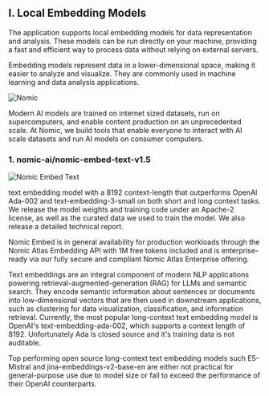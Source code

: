 ## I. Local Embedding Models

The application supports local embedding models for data representation and analysis. These models can be run directly on your machine, providing a fast and efficient way to process data without relying on external servers.

Embedding models represent data in a lower-dimensional space, making it easier to analyze and visualize. They are commonly used in machine learning and data analysis applications.

![Nomic](./docs/nomic-ai.svg)

Modern AI models are trained on internet sized datasets, run on supercomputers, and enable content production on an unprecedented scale. At Nomic, we build tools that enable everyone to interact with AI scale datasets and run AI models on consumer computers.

### 1. nomic-ai/nomic-embed-text-v1.5

![Nomic Embed Text](./docs/nomic_beats_ada_wide.webp)

text embedding model with a 8192 context-length that outperforms OpenAI Ada-002 and text-embedding-3-small on both short and long context tasks. We release the model weights and training code under an Apache-2 license, as well as the curated data we used to train the model. We also release a detailed technical report.

Nomic Embed is in general availability for production workloads through the Nomic Atlas Embedding API with 1M free tokens included and is enterprise-ready via our fully secure and compliant Nomic Atlas Enterprise offering.

Text embeddings are an integral component of modern NLP applications powering retrieval-augmented-generation (RAG) for LLMs and semantic search. They encode semantic information about sentences or documents into low-dimensional vectors that are then used in downstream applications, such as clustering for data visualization, classification, and information retrieval. Currently, the most popular long-context text embedding model is OpenAI's text-embedding-ada-002, which supports a context length of 8192. Unfortunately Ada is closed source and it's training data is not auditable.

Top performing open source long-context text embedding models such E5-Mistral and jina-embeddings-v2-base-en are either not practical for general-purpose use due to model size or fail to exceed the performance of their OpenAI counterparts.

<br />
<br />
<br />
<br />
<br />

